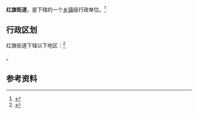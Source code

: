 {{中国乡级行政区|61/02/02/002/000}}

'''红旗街道'''，是{{PRC admin/fullname|61/02/02/002/000|3}}下辖的一个[[乡镇|乡镇]]级行政单位。<ref>{{PRC admin/ref sgc|{{PRC admin/parent|61/02/02/002/000}}}}</ref>

== 行政区划 ==

红旗街道下辖以下地区：<ref>{{PRC admin/ref sgc|61/02/02/002/000}}</ref>

{{PRC admin/children|61/02/02/002/000}}。

== 参考资料 ==

{{reflist}}

{{PRC admin/navcat|61/02/02/002/000}}
{{陕西行政区划小作品}}